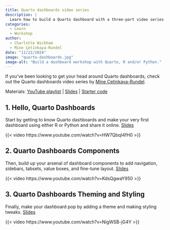 ```yaml
---
title: Quarto dashboards video series
description: |
  Learn how to build a Quarto dashboard with a three-part video series.
categories:
  - Learn
  - Workshop
author: 
  - Charlotte Wickham
  - Mine Çetinkaya-Rundel
date: "11/22/2024"
image: "quarto-dashboards.jpg"
image-alt: "Build a dashboard workshop with Quarto, R and/or Python."
---
```


If you've been looking to get your head around Quarto dashboards, 
check out the Quarto dashboards video series by [Mine Çetinkaya-Rundel](https://mine-cr.com/).

Materials: [YouTube playlist](https://youtube.com/playlist?list=PLitrm9UndxcsapDsLimKGn3dEjQZy5vYs&si=oLK2D1PuyF9MKVon) | [Slides](https://mine.quarto.pub/quarto-dashboards/) | [Starter code](https://github.com/mine-cetinkaya-rundel/olympicdash)

## 1. Hello, Quarto Dashboards

Start by getting to know Quarto dashboards and make your very first dashboard using either R or Python and share it online. [Slides](https://mine.quarto.pub/quarto-dashboards/1-hello-dashboards/#/title-slide)

{{< video https://www.youtube.com/watch?v=HW7QbqI4fH0 >}}

## 2. Quarto Dashboards Components

Then, build up your arsenal of dashboard components to add navigation, sidebars, tabsets, value boxes, and fine-tune layout. [Slides](https://mine.quarto.pub/quarto-dashboards/2-dashboard-components/#/title-slide)

{{< video https://www.youtube.com/watch?v=KdsQgwaY950 >}}

## 3. Quarto Dashboards Theming and Styling

Finally, make your dashboard pop by adding a theme and making styling tweaks. [Slides](https://mine.quarto.pub/quarto-dashboards/3-theming-styling/#/title-slide)

{{< video https://www.youtube.com/watch?v=NigWSB-jG4Y >}}

